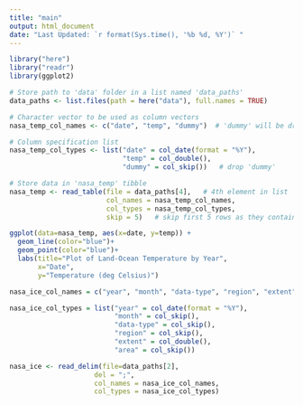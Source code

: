 ---
title: "main"
output: html_document
date: "Last Updated: `r format(Sys.time(), '%b %d, %Y')` " 
---

```{r Dependency Imports, eval=TRUE, echo=FALSE, message=FALSE, include=FALSE}
library("here")
library("readr")
library(ggplot2)

```

```{r Question 1) a.}
# Store path to 'data' folder in a list named 'data_paths'
data_paths <- list.files(path = here("data"), full.names = TRUE)

# Character vector to be used as column vectors
nasa_temp_col_names <- c("date", "temp", "dummy")  # 'dummy' will be dropped

# Column specification list
nasa_temp_col_types <- list("date" = col_date(format = "%Y"),
                            "temp" = col_double(),
                            "dummy" = col_skip())   # drop 'dummy'

# Store data in 'nasa_temp' tibble
nasa_temp <- read_table(file = data_paths[4],   # 4th element in list
                        col_names = nasa_temp_col_names,
                        col_types = nasa_temp_col_types,
                        skip = 5)   # skip first 5 rows as they contain no data

ggplot(data=nasa_temp, aes(x=date, y=temp)) +
  geom_line(color="blue")+
  geom_point(color="blue")+
  labs(title="Plot of Land-Ocean Temperature by Year",
       x="Date",
       y="Temperature (deg Celsius)")

```

```{r Question 1) b., include=FALSE, echo=FALSE, message=FALSE, eval=TRUE}

nasa_ice_col_names = c("year", "month", "data-type", "region", "extent", "area")

nasa_ice_col_types = list("year" = col_date(format = "%Y"),
                          "month" = col_skip(),
                          "data-type" = col_skip(),
                          "region" = col_skip(),
                          "extent" = col_double(),
                          "area" = col_skip())

nasa_ice <- read_delim(file=data_paths[2],
                     del = ";",
                     col_names = nasa_ice_col_names,
                     col_types = nasa_ice_col_types)

```

